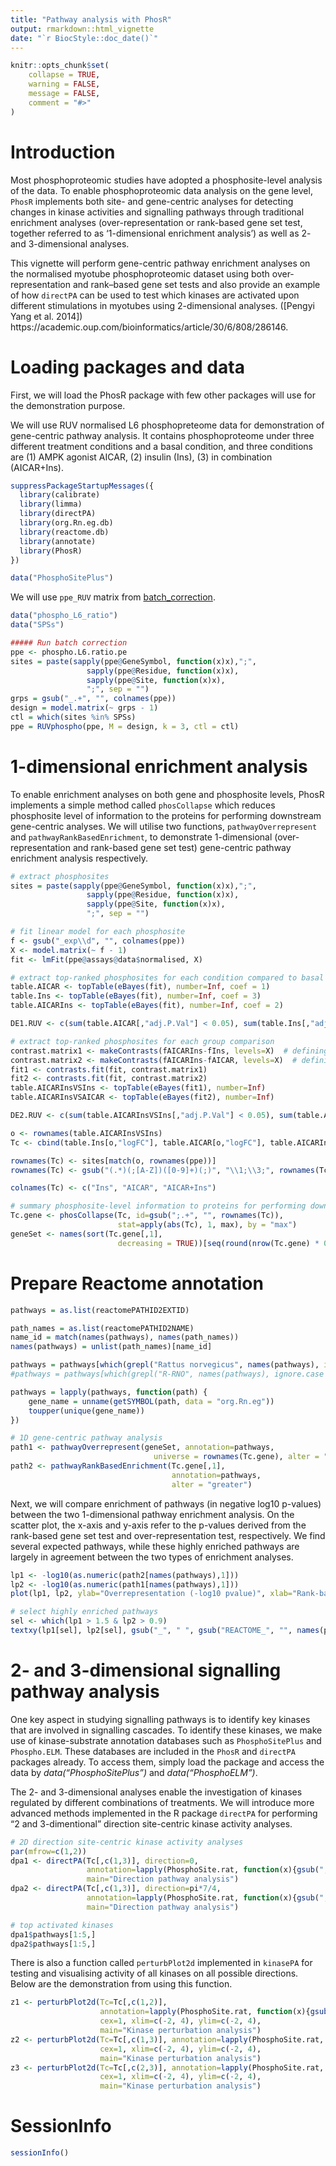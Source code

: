 ```yaml
---
title: "Pathway analysis with PhosR"
output: rmarkdown::html_vignette
date: "`r BiocStyle::doc_date()`"
---
```


```r
knitr::opts_chunk$set(
    collapse = TRUE,
    warning = FALSE,
    message = FALSE,
    comment = "#>"
)
```

# Introduction

Most phosphoproteomic studies have adopted a phosphosite-level analysis of the data. To enable phosphoproteomic data analysis on the gene level, `PhosR` implements both site- and gene-centric analyses for detecting changes in kinase activities and signalling pathways through traditional enrichment analyses (over-representation or rank-based gene set test, together referred to as ‘1-dimensional enrichment analysis’) as well as 2- and 3-dimensional analyses.  

This vignette will perform gene-centric pathway enrichment analyses on the normalised myotube phosphoproteomic dataset using both over-representation and rank--based gene set tests and also provide an example of how `directPA` can be used to test which kinases are activated upon different stimulations in myotubes using 2-dimensional analyses. ([Pengyi Yang et al. 2014]) https://academic.oup.com/bioinformatics/article/30/6/808/286146. 

# Loading packages and data

First, we will load the PhosR package with few other packages will use for the demonstration purpose.

We will use RUV normalised L6 phosphopreteome data for demonstration of gene-centric pathway analysis. It contains phosphoproteome under three different treatment conditions and a basal condition, and three conditions are (1) AMPK agonist AICAR, (2) insulin (Ins), (3) in combination (AICAR+Ins).

```r
suppressPackageStartupMessages({
  library(calibrate)
  library(limma)
  library(directPA)
  library(org.Rn.eg.db)
  library(reactome.db)
  library(annotate)
  library(PhosR)
})
```

```r
data("PhosphoSitePlus")
```

We will use `ppe_RUV` matrix from [batch_correction](../docs/webOnly/batch_correction.html).

```r
data("phospho_L6_ratio")
data("SPSs")

##### Run batch correction
ppe <- phospho.L6.ratio.pe
sites = paste(sapply(ppe@GeneSymbol, function(x)x),";",
                 sapply(ppe@Residue, function(x)x),
                 sapply(ppe@Site, function(x)x),
                 ";", sep = "")
grps = gsub("_.+", "", colnames(ppe))
design = model.matrix(~ grps - 1)
ctl = which(sites %in% SPSs)
ppe = RUVphospho(ppe, M = design, k = 3, ctl = ctl)
```

# 1-dimensional enrichment analysis 

To enable enrichment analyses on both gene and phosphosite levels, PhosR implements a simple method called `phosCollapse` which reduces phosphosite level of information to the proteins for performing downstream gene-centric analyses. We will utilise two functions, `pathwayOverrepresent` and `pathwayRankBasedEnrichment`, to demonstrate 1-dimensional (over-representation and rank-based gene set test) gene-centric pathway enrichment analysis respectively.

```r
# extract phosphosites
sites = paste(sapply(ppe@GeneSymbol, function(x)x),";",
                 sapply(ppe@Residue, function(x)x),
                 sapply(ppe@Site, function(x)x),
                 ";", sep = "")

# fit linear model for each phosphosite
f <- gsub("_exp\\d", "", colnames(ppe))
X <- model.matrix(~ f - 1)
fit <- lmFit(ppe@assays@data$normalised, X)

# extract top-ranked phosphosites for each condition compared to basal
table.AICAR <- topTable(eBayes(fit), number=Inf, coef = 1)
table.Ins <- topTable(eBayes(fit), number=Inf, coef = 3)
table.AICARIns <- topTable(eBayes(fit), number=Inf, coef = 2)

DE1.RUV <- c(sum(table.AICAR[,"adj.P.Val"] < 0.05), sum(table.Ins[,"adj.P.Val"] < 0.05), sum(table.AICARIns[,"adj.P.Val"] < 0.05))

# extract top-ranked phosphosites for each group comparison
contrast.matrix1 <- makeContrasts(fAICARIns-fIns, levels=X)  # defining group comparisons
contrast.matrix2 <- makeContrasts(fAICARIns-fAICAR, levels=X)  # defining group comparisons
fit1 <- contrasts.fit(fit, contrast.matrix1)
fit2 <- contrasts.fit(fit, contrast.matrix2)
table.AICARInsVSIns <- topTable(eBayes(fit1), number=Inf)
table.AICARInsVSAICAR <- topTable(eBayes(fit2), number=Inf)

DE2.RUV <- c(sum(table.AICARInsVSIns[,"adj.P.Val"] < 0.05), sum(table.AICARInsVSAICAR[,"adj.P.Val"] < 0.05))

o <- rownames(table.AICARInsVSIns)
Tc <- cbind(table.Ins[o,"logFC"], table.AICAR[o,"logFC"], table.AICARIns[o,"logFC"])

rownames(Tc) <- sites[match(o, rownames(ppe))]
rownames(Tc) <- gsub("(.*)(;[A-Z])([0-9]+)(;)", "\\1;\\3;", rownames(Tc))

colnames(Tc) <- c("Ins", "AICAR", "AICAR+Ins")

# summary phosphosite-level information to proteins for performing downstream gene-centric analyses.
Tc.gene <- phosCollapse(Tc, id=gsub(";.+", "", rownames(Tc)), 
                        stat=apply(abs(Tc), 1, max), by = "max")
geneSet <- names(sort(Tc.gene[,1], 
                        decreasing = TRUE))[seq(round(nrow(Tc.gene) * 0.1))]
```

# Prepare Reactome annotation
```r
pathways = as.list(reactomePATHID2EXTID)

path_names = as.list(reactomePATHID2NAME)
name_id = match(names(pathways), names(path_names))
names(pathways) = unlist(path_names)[name_id]

pathways = pathways[which(grepl("Rattus norvegicus", names(pathways), ignore.case = TRUE))]
#pathways = pathways[which(grepl("R-RNO", names(pathways), ignore.case = TRUE))]

pathways = lapply(pathways, function(path) {
    gene_name = unname(getSYMBOL(path, data = "org.Rn.eg"))
    toupper(unique(gene_name))
})
```

```r
# 1D gene-centric pathway analysis
path1 <- pathwayOverrepresent(geneSet, annotation=pathways, 
                                universe = rownames(Tc.gene), alter = "greater")
path2 <- pathwayRankBasedEnrichment(Tc.gene[,1], 
                                    annotation=pathways, 
                                    alter = "greater")
```

Next, we will compare enrichment of pathways (in negative log10 p-values) between the two 1-dimensional pathway enrichment analysis. On the scatter plot, the x-axis and y-axis refer to the p-values derived from the rank-based gene set test and over-representation test, respectively. We find several expected pathways, while these highly enriched pathways are largely in agreement between the two types of enrichment analyses.

```r
lp1 <- -log10(as.numeric(path2[names(pathways),1]))
lp2 <- -log10(as.numeric(path1[names(pathways),1]))
plot(lp1, lp2, ylab="Overrepresentation (-log10 pvalue)", xlab="Rank-based enrichment (-log10 pvalue)", main="Comparison of 1D pathway analyses", xlim = c(0, 10))

# select highly enriched pathways
sel <- which(lp1 > 1.5 & lp2 > 0.9)
textxy(lp1[sel], lp2[sel], gsub("_", " ", gsub("REACTOME_", "", names(pathways)))[sel])
```

# 2- and 3-dimensional signalling pathway analysis

One key aspect in studying signalling pathways is to identify key kinases that are involved in signalling cascades. To identify these kinases, we make use of kinase-substrate annotation databases such as `PhosphoSitePlus` and `Phospho.ELM`. These databases are included in the `PhosR` and `directPA` packages already. To access them, simply load the package and access the data by *data("PhosphoSitePlus")* and *data("PhosphoELM")*.

The 2- and 3-dimensional analyses enable the investigation of kinases regulated by different combinations of treatments. We will introduce more advanced methods implemented in the R package `directPA` for performing “2 and 3-dimentional” direction site-centric kinase activity analyses.

```r
# 2D direction site-centric kinase activity analyses
par(mfrow=c(1,2))
dpa1 <- directPA(Tc[,c(1,3)], direction=0, 
                 annotation=lapply(PhosphoSite.rat, function(x){gsub(";[STY]", ";", x)}), 
                 main="Direction pathway analysis")
dpa2 <- directPA(Tc[,c(1,3)], direction=pi*7/4, 
                 annotation=lapply(PhosphoSite.rat, function(x){gsub(";[STY]", ";", x)}), 
                 main="Direction pathway analysis")

# top activated kinases
dpa1$pathways[1:5,]
dpa2$pathways[1:5,]
```

There is also a function called `perturbPlot2d` implemented in `kinasePA` for testing and visualising activity of all kinases on all possible directions. Below are the demonstration from using this function. 

```r
z1 <- perturbPlot2d(Tc=Tc[,c(1,2)], 
                    annotation=lapply(PhosphoSite.rat, function(x){gsub(";[STY]", ";", x)}),
                    cex=1, xlim=c(-2, 4), ylim=c(-2, 4), 
                    main="Kinase perturbation analysis")
z2 <- perturbPlot2d(Tc=Tc[,c(1,3)], annotation=lapply(PhosphoSite.rat, function(x){gsub(";[STY]", ";", x)}),
                    cex=1, xlim=c(-2, 4), ylim=c(-2, 4), 
                    main="Kinase perturbation analysis")
z3 <- perturbPlot2d(Tc=Tc[,c(2,3)], annotation=lapply(PhosphoSite.rat, function(x){gsub(";[STY]", ";", x)}),
                    cex=1, xlim=c(-2, 4), ylim=c(-2, 4), 
                    main="Kinase perturbation analysis")
```

# SessionInfo

```r
sessionInfo()
```

